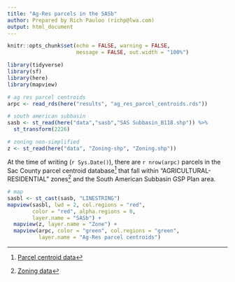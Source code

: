 ```yaml
---
title: "Ag-Res parcels in the SASb"
author: Prepared by Rich Pauloo (richp@lwa.com)
output: html_document
---
```


```r
knitr::opts_chunk$set(echo = FALSE, warning = FALSE, 
                      message = FALSE, out.width = "100%")
```


```r
library(tidyverse)
library(sf)
library(here)
library(mapview)

# ag res parcel centroids
arpc <- read_rds(here("results", "ag_res_parcel_centroids.rds"))

# south american subbasin
sasb <- st_read(here("data","sasb","SAS Subbasin_B118.shp")) %>% 
  st_transform(2226)

# zoning non-simplified
z <- st_read(here("data", "Zoning-shp", "Zoning.shp"))
```

At the time of writing (`r Sys.Date()`), there are `r nrow(arpc)` parcels in the Sac County parcel centroid database[^1] that fall within "AGRICULTURAL-RESIDENTIAL" zones[^2] and the South American Subbasin GSP Plan area.

[^1]: [Parcel centroid data](https://data.saccounty.net/datasets/7da6753c252b42af9f85751dc5b27bbb_0/explore?location=38.378241%2C-121.437720%2C10.54)
[^2]: [Zoning data](https://data.saccounty.net/datasets/c93dfff02b3241f6aea0783a4ad2ee46_0/explore?location=38.375707%2C-121.439956%2C10.45&showTable=true)


```r
# map
sasbl <- st_cast(sasb, "LINESTRING")
mapview(sasbl, lwd = 2, col.regions = "red", 
        color = "red", alpha.regions = 0, 
        layer.name = "SASb") + 
  mapview(z, layer.name = "Zone") + 
  mapview(arpc, color = "green", col.regions = "green", 
          layer.name = "Ag-Res parcel centroids")
```

